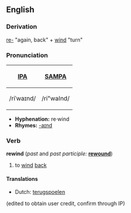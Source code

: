 ==English==
===Derivation===
[[re-]] "again, back" + [[wind]] "turn"

===Pronunciation===
{| border=1 cellpadding=5
! [[w:IPA|IPA]] !! [[w:SAMPA|SAMPA]]
|-
| /riˈwaɪnd/ || /ri"waInd/
|}

*'''Hyphenation:''' re·wind
*'''Rhymes:''' [[Rhymes:English:-aɪnd|-aɪnd]]

=== Verb ===
'''rewind''' (''past'' and ''past participle:'' '''[[rewound]]''')
# to [[wind]] [[back]]

====Translations ====
*Dutch: [[terugspoelen]]

(edited to obtain user credit, confirm through IP)